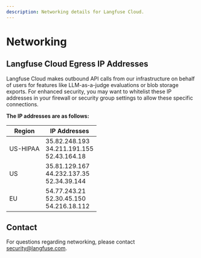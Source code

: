 ```yaml
---
description: Networking details for Langfuse Cloud.
---
```


# Networking

## Langfuse Cloud Egress IP Addresses

Langfuse Cloud makes outbound API calls from our infrastructure on behalf of users for features like LLM-as-a-judge evaluations or blob storage exports. For enhanced security, you may want to whitelist these IP addresses in your firewall or security group settings to allow these specific connections.

**The IP addresses are as follows:**

| Region   | IP Addresses                                      |
| -------- | ------------------------------------------------- |
| US-HIPAA | 35.82.248.193<br/>34.211.191.155<br/>52.43.164.18 |
| US       | 35.81.129.167<br/>44.232.137.35<br/>52.34.39.144  |
| EU       | 54.77.243.21<br/>52.30.45.150<br/>54.216.18.112   |

## Contact

For questions regarding networking, please contact security@langfuse.com.
